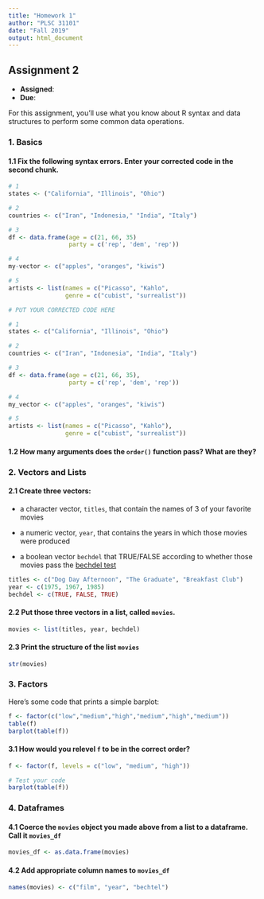 ```yaml
---
title: "Homework 1"
author: "PLSC 31101"
date: "Fall 2019"
output: html_document
---
```


## Assignment 2

- __Assigned__:
- __Due__: 

For this assignment, you'll use what you know about R syntax and data structures to perform some common data operations.

### 1. Basics {-}

#### 1.1 Fix the following syntax errors. Enter your corrected code in the second chunk. {-}

```r
# 1
states <- ("California", "Illinois", "Ohio")

# 2
countries <- c("Iran", "Indonesia," "India", "Italy")

# 3
df <- data.frame(age = c(21, 66, 35)
                 party = c('rep', 'dem', 'rep'))

# 4
my-vector <- c("apples", "oranges", "kiwis")

# 5
artists <- list(names = c("Picasso", "Kahlo",
                genre = c("cubist", "surrealist"))
```

```r
# PUT YOUR CORRECTED CODE HERE

# 1
states <- c("California", "Illinois", "Ohio")

# 2
countries <- c("Iran", "Indonesia", "India", "Italy")

# 3
df <- data.frame(age = c(21, 66, 35),
                 party = c('rep', 'dem', 'rep'))

# 4
my_vector <- c("apples", "oranges", "kiwis")

# 5
artists <- list(names = c("Picasso", "Kahlo"),
                genre = c("cubist", "surrealist"))
```

#### 1.2 How many arguments does the `order()` function pass? What are they?

### 2. Vectors and Lists {-}

#### 2.1 Create three vectors: {-}

* a character vector, `titles`, that contain the names of 3 of your favorite movies

* a numeric vector, `year`, that contains the years in which those movies were produced

* a boolean vector `bechdel` that TRUE/FALSE according to whether those movies pass the [bechdel test](http://bechdeltest.com/)

```r
titles <- c("Dog Day Afternoon", "The Graduate", "Breakfast Club")
year <- c(1975, 1967, 1985)
bechdel <- c(TRUE, FALSE, TRUE)
```

#### 2.2 Put those three vectors in a list, called `movies`. {-}

```r
movies <- list(titles, year, bechdel)
```

#### 2.3 Print the structure of the list `movies` {-}

```r
str(movies)
```

### 3. Factors {-}

Here's some code that prints a simple barplot:

```r
f <- factor(c("low","medium","high","medium","high","medium"))
table(f)
barplot(table(f))
```

#### 3.1 How would you relevel `f` to be in the correct order? {-}

```r
f <- factor(f, levels = c("low", "medium", "high"))

# Test your code
barplot(table(f))
```

### 4. Dataframes {-}

#### 4.1 Coerce the `movies` object you made above from a list to a dataframe. Call it `movies_df` {-}

```r
movies_df <- as.data.frame(movies)
```

#### 4.2 Add appropriate column names to `movies_df` {-}

```r
names(movies) <- c("film", "year", "bechtel")
```